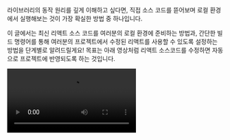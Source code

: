 
라이브러리의 동작 원리를 깊게 이해하고 싶다면, 직접 소스 코드를 뜯어보며 로컬 환경에서 실행해보는 것이 가장 확실한 방법 중 하나입니다.

이 글에서는 최신 리액트 소스 코드를 여러분의 로컬 환경에 준비하는 방법과, 간단한 빌드 명령어를 통해 여러분의 프로젝트에서 수정된 리액트를 사용할 수 있도록 설정하는 방법을 단계별로 알려드릴게요! 목표는 아래 영상처럼 리액트 소스코드를 수정하면 자동으로 프로젝트에 반영되도록 하는 것입니다.

<video src="/post/react-local-build/video.mov" controls className="w-full aspect-video"/>

코드를 수정하니 리액트가 리빌드되고 vite 프로젝트도 재시작하는 모습이 보이시죠? 코드에 추가한 `console.log{:js}`가 브라우저에서 바로 반영되는 걸 확인할 수 있습니다. 신기하지 않나요?

리액트 공식 문서에도 빌드 방법에 대한 가이드가 있습니다 ([How to Contribute](https://ko.legacy.reactjs.org/docs/how-to-contribute.html)). 하지만 최신 버전의 리액트와 약간 달라서 그대로 따라 하면 동작하지 않을 수 있는데요, 제가 트러블슈팅한 내용을 함께 공유해볼게요.

## 프로젝트 구조

프로젝트 구조는 대략 이렇습니다. 아주 심플하죠?

```txt
react-study/
├── react            # 여기에 리액트 소스 코드가 담깁니다.
└── my-vite-app      # 수정된 리액트를 사용할 여러분의 로컬 개발 앱입니다.
```

`react-study` 폴더 아래에 리액트 공식 소스 코드를 클론받고, 그 옆에 그 소스 코드를 사용해볼 간단한 리액트 앱 프로젝트를 만드는 것이 목표입니다.

## 리액트 소스 코드 가져오기

우선 리액트 소스 코드를 여러분의 컴퓨터로 가져오고 개발에 필요한 빌드 환경을 설정해봅시다!

먼저 터미널을 열고, `react-study` 같은 적절한 작업 폴더로 이동한 다음 아래 명령어를 실행해 리액트 소스 코드를 클론받습니다:

```bash
git clone https://github.com/facebook/react
cd react
```

리액트 소스 코드는 빠르게 바뀝니다. 특정 시점의 안정적인 코드를 살펴보고 싶다면, 특정 릴리스 버전에 해당하는 태그(tag) 를 이용해 해당 시점의 코드로 이동하는 것이 좋습니다. 

아래 명령어로 태그 목록을 최신순으로 확인해보세요:

```bash
git tag --sort=-v:refname
```

이후 원하는 태그로 체크아웃합니다. 예를 들어 v19.1.0 릴리스 시점의 코드를 보고 싶다면 아래 명령어를 실행합니다:

```bash
git checkout tags/v19.1.0
```

이제 프로젝트 의존성을 설치해줍시다:

```bash
yarn install
```

## 리액트 자동 빌드 설정

리액트는 개발자가 소스 코드를 수정하면서 실시간으로 변경 사항을 확인할 수 있도록 빌드 스크립트를 제공합니다. 리액트 프로젝트 폴더에서 아래 명령어를 실행해보세요:

```bash
yarn build react/index,react/jsx,react-dom/index,react-dom/client,scheduler --type=NODE_DEV --watch
```

<details>
<summary>공식 문서와 차이점</summary>

빌드 관련된 공식 문서 내용입니다:

> `yarn build react/index,react-dom/index --type=UMD{:bash}`를 실행하고 fixtures/packaging/babel-standalone/dev.html을 실행하는 게 변경을 시도해보는 가장 쉬운 방법입니다. 이 파일은 build 폴더의 react.development.js를 이미 사용하고 있으므로 변경 사항을 확인할 수 있습니다.

[최신 리액트에서는 UMD 빌드가 제거되었습니다.](https://react.dev/blog/2024/04/25/react-19-upgrade-guide#umd-builds-removed) 따라서 `NODE_DEV` (`--type=NODE_DEV`) 타입을 사용하여 CommonJS(CJS) 형태로 빌드해야 합니다.

그렇담 이번엔 노드 빌드를 위한 문서 내용을 봅시다:

> npm을 통해 React를 사용하고 있다면, 의존성에서 react와 react-dom을 삭제하고 yarn link를 사용해서 로컬 build 폴더를 가리키게 해주세요. 빌드할 때 --type=UMD 대신 --type=NODE을 전달해야 한다는 점을 주의해주세요. 또한 scheduler 패키지도 아래처럼 빌드해야 합니다. (중략) `yarn build react/index,react/jsx,react-dom/index,scheduler --type=NODE{:bash}`

공식 문서의 빌드 명령어에는 `react-dom/client` 패키지가 없지만 이 패키지를 명시적으로 추가해야 정상적으로 빌드가 동작합니다. [리액트 17](https://17.reactjs.org/docs/react-dom.html)까지는 `react-dom`과 `react-dom/server`로 나뉘어져있었는데 18부터는 `react-dom`, `react-dom/client`, `react-dom/server`로 나뉘게 된 영향 같네요.
</details>

위 `yarn build` 명령이 성공적으로 실행되면, 빌드된 파일들은 리액트 폴더 안의 `react/build/node_modules` 경로에 생성됩니다. 

## Vite에서 빌드된 리액트 사용하기

이렇게 빌드된 로컬 리액트 코드를 여러분의 로컬 개발 프로젝트에서 실제로 사용하려면 추가적인 설정이 필요합니다. 여기서는 vite 기준으로 설명드릴게요. 

우선 vite 리액트 앱을 생성합니다:

```bash
 yarn create vite my-vite-app --template react
```

자동 생성된 `package.json`에서 React와 ReactDOM을 삭제해줍시다:

```json
{
  "name": "my-vite-app",
  "private": true,
  "version": "0.0.0",
  "type": "module",
  "scripts": {...},
  "dependencies": {
    "react": "^19.1.0", // [!code --]
    "react-dom": "^19.1.0" // [!code --]
  },
  "devDependencies": {...}
}

```

나머지 필요한 패키지를 설치해줍니다:

```bash
yarn install
```

이제 빌드된 리액트 패키지를 사용하도록 `vite.config.js`를 수정해봅시다. 아래 명령어로 vite 서버 재시작용 [플러그인](https://github.com/antfu/vite-plugin-restart)을 설치합니다:

```bash
yarn add -D vite-plugin-restart
```

아래는 필요한 설정이 포함된 `vite.config.js` 코드입니다.

```js
import { defineConfig } from "vite";
import react from "@vitejs/plugin-react";
import path from "path";
import VitePluginRestart from "vite-plugin-restart";

// 로컬 빌드된 리액트 패키지들이 위치한 경로를 설정합니다.
const nodeModulesPath = path.resolve(__dirname, "../react/build/node_modules");

export default defineConfig({
  plugins: [
    // 일반적인 React 플러그인
    react(),
    
    // 빌드된 리액트 파일 변경 시 Vite 서버를 재시작합니다.
    VitePluginRestart({
      restart: ["../react/build/node_modules/**/*.js"],
    }),

    // Vite는 기본적으로 node_modules 내부 파일 변경을 감지하지 않기에
    // Vite의 watcher 무시 목록에서 빌드된 리액트 경로를 제외시킵니다.
    // https://github.com/vitejs/vite/issues/8619#issuecomment-1170762244
    {
      name: "watch-node-modules",
      configureServer: (server) => {
        server.watcher.options = {
          ...server.watcher.options,
          ignored: [/node_modules\/(?!react|react-dom).*/, "**/.git/**"],
        };
      }
    }
  ],

  // 모듈 이름(예: 'react')이 실제 파일 경로에 매핑되도록 설정합니다.
  // 이렇게 하면 'react'를 import 할 때 node_modules 대신 로컬 빌드된 파일을 참조하게 됩니다.
  resolve: {
    alias: {
      "react/jsx-dev-runtime": path.resolve(
        nodeModulesPath,
        "react/cjs/react-jsx-dev-runtime.development.js"
      ),
      react: path.resolve(nodeModulesPath, "react/cjs/react.development.js"),
      "react-dom/client": path.resolve(
        nodeModulesPath,
        "react-dom/cjs/react-dom-client.development.js"
      ),
      "react-dom": path.resolve(
        nodeModulesPath,
        "react-dom/cjs/react-dom.development.js"
      ),
      scheduler: path.resolve(
        nodeModulesPath,
        "scheduler/cjs/scheduler.development.js"
      ),
    },
  },
});
```

<details>
<summary>resolve.alias에 React, ReactDOM은 알겠는데 나머지는 왜?</summary>

vite-plugin-react의 [소스코드](https://github.com/vitejs/vite-plugin-react/blob/2e368a65aaf8314142538c369c296e277fdfb69b/packages/plugin-react/src/index.ts#L99)를 봅시다. 

```ts
const jsxImportSource = opts.jsxImportSource ?? 'react'
const jsxImportRuntime = `${jsxImportSource}/jsx-runtime`
const jsxImportDevRuntime = `${jsxImportSource}/jsx-dev-runtime`

// ...

const dependencies = [
  'react',
  'react-dom',
  jsxImportDevRuntime,
  jsxImportRuntime,
]
```

의존성에 jsx-dev-runtime이 포함됨을 확인할 수 있습니다. JSX 코드를 지원하기 위함인데 자세한건 [Introducing the New JSX Transform](https://legacy.reactjs.org/blog/2020/09/22/introducing-the-new-jsx-transform.html)를 참고하세요.

scheduler의 경우 `react-dom-client.development.js` 파일에서 아래와 같은 코드를 확인할 수 있습니다.

```js
var Scheduler = require("scheduler"),
      React = require("react"),
      ReactDOM = require("react-dom"),
```

</details>

이제 `react` 폴더에서 리액트 소스 코드를 수정하고 저장하면, 빌드 와쳐가 이를 감지하여 `build/node_modules`의 파일들을 업데이트하고, `VitePluginRestart` 플러그인이 이를 감지하여 Vite 개발 서버를 재시작할 것입니다. 그리고 브라우저에서는 수정된 리액트 코드로 실행되는 여러분의 테스트 앱을 확인할 수 있게 됩니다.

## 예시

맨 처음 보여드린 영상처럼 리액트 소스코드의 핵심 함수 중 하나인 `workLoopSync`를 수정해봅시다. `react/packages/react-reconciler/src/ReactFiberWorkLoop.js` 경로의 파일을 찾고 그 안에 있는 `workLoopSync`에 `console.log`를 추가해보세요. 리액트가 렌더링할 때 로그가 잘 찍히나요?

`workLoopSync`는 리액트가 동기적으로 컴포넌트 트리를 렌더링할 때 사용하는 핵심 루프로, 남아 있는 모든 작업(Fiber 노드)을 처리할 때까지 중단 없이 실행됩니다. 이를 통해 상태 변화에 따른 UI 업데이트가 DOM에 반영됩니다.

이렇게 리액트 소스코드 공부를 위한 준비를 마쳤습니다. 기회가 된다면 소스코드를 공부하며 인상깊었던 부분도 공유할게요 🙌

